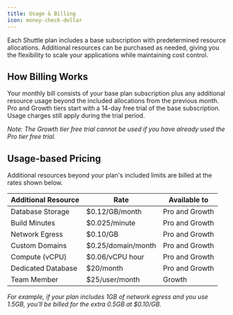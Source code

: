 ```yaml
---
title: Usage & Billing
icon: money-check-dollar
---
```


Each Shuttle plan includes a base subscription with predetermined resource allocations. Additional resources can be purchased as needed, giving you the flexibility to scale your applications while maintaining cost control.

## How Billing Works

Your monthly bill consists of your base plan subscription plus any additional resource usage beyond the included allocations from the previous month. Pro and Growth tiers start with a 14-day free trial of the base subscription. Usage charges still apply during the trial period.

*Note: The Growth tier free trial cannot be used if you have already used the Pro tier free trial.*

## Usage-based Pricing

Additional resources beyond your plan's included limits are billed at the rates shown below.

| Additional Resource | Rate | Available to |
| --- | --- | --- |
| Database Storage | $0.12/GB/month | Pro and Growth |
| Build Minutes | $0.025/minute | Pro and Growth |
| Network Egress | $0.10/GB | Pro and Growth |
| Custom Domains | $0.25/domain/month | Pro and Growth |
| Compute (vCPU) | $0.06/vCPU hour | Pro and Growth |
| Dedicated Database | $20/month | Pro and Growth |
| Team Member | $25/user/month | Growth |

*For example, if your plan includes 1GB of network egress and you use 1.5GB, you'll be billed for the extra 0.5GB at $0.10/GB.*
